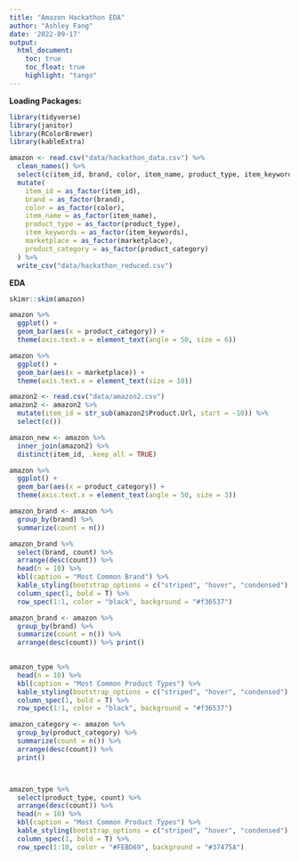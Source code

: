 ```yaml
---
title: "Amazon Hackathon EDA"
author: "Ashley Fang"
date: '2022-09-17'
output: 
  html_document:
    toc: true
    toc_float: true
    highlight: "tango"
---
```


**Loading Packages:**

```r
library(tidyverse)
library(janitor)
library(RColorBrewer)
library(kableExtra)
```

```r
amazon <- read.csv("data/hackathon_data.csv") %>% 
  clean_names() %>% 
  select(c(item_id, brand, color, item_name, product_type, item_keywords, marketplace, product_category)) %>% 
  mutate(
    item_id = as_factor(item_id),
    brand = as_factor(brand),
    color = as_factor(color),
    item_name = as_factor(item_name),
    product_type = as_factor(product_type),
    item_keywords = as_factor(item_keywords),
    marketplace = as_factor(marketplace),
    product_category = as_factor(product_category)
  ) %>% 
  write_csv("data/hackathon_reduced.csv")
```

**EDA**

```r
skimr::skim(amazon)
```

```r
amazon %>% 
  ggplot() +
  geom_bar(aes(x = product_category)) +
  theme(axis.text.x = element_text(angle = 50, size = 6))
```


```r
amazon %>% 
  ggplot() +
  geom_bar(aes(x = marketplace)) +
  theme(axis.text.x = element_text(size = 10))
```


```r
amazon2 <- read.csv("data/amazon2.csv")
amazon2 <- amazon2 %>% 
  mutate(item_id = str_sub(amazon2$Product.Url, start = -10)) %>% 
  select(c())
```


```r
amazon_new <- amazon %>% 
  inner_join(amazon2) %>% 
  distinct(item_id, .keep_all = TRUE)
```


```r
amazon %>% 
  ggplot() +
  geom_bar(aes(x = product_category)) +
  theme(axis.text.x = element_text(angle = 50, size = 3))
```


```r
amazon_brand <- amazon %>% 
  group_by(brand) %>% 
  summarize(count = n())

amazon_brand %>% 
  select(brand, count) %>% 
  arrange(desc(count)) %>% 
  head(n = 10) %>% 
  kbl(caption = "Most Common Brand") %>% 
  kable_styling(bootstrap_options = c("striped", "hover", "condensed"), full_width = F) %>%
  column_spec(1, bold = T) %>% 
  row_spec(1:1, color = "black", background = "#f36537")
```


```r
amazon_brand <- amazon %>% 
  group_by(brand) %>% 
  summarize(count = n()) %>% 
  arrange(desc(count)) %>% print()
  

amazon_type %>% 
  head(n = 10) %>% 
  kbl(caption = "Most Common Product Types") %>% 
  kable_styling(bootstrap_options = c("striped", "hover", "condensed"), full_width = F) %>%
  column_spec(1, bold = T) %>% 
  row_spec(1:1, color = "black", background = "#f36537")
```


```r
amazon_category <- amazon %>% 
  group_by(product_category) %>% 
  summarize(count = n()) %>% 
  arrange(desc(count)) %>% 
  print()



amazon_type %>% 
  select(product_type, count) %>% 
  arrange(desc(count)) %>% 
  head(n = 10) %>% 
  kbl(caption = "Most Common Product Types") %>% 
  kable_styling(bootstrap_options = c("striped", "hover", "condensed"), full_width = F) %>%
  column_spec(1, bold = T) %>% 
  row_spec(1:10, color = "#FEBD69", background = "#37475A")
```

